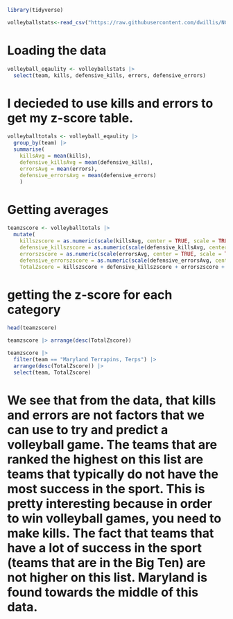 ```r
library(tidyverse)
```

```r
volleyballstats<-read_csv("https://raw.githubusercontent.com/dwillis/NCAAWomensVolleyballData/main/data/ncaa_womens_volleyball_matchstats_2023.csv")
```
# Loading the data 
```r
volleyball_eqaulity <- volleyballstats |> 
  select(team, kills, defensive_kills, errors, defensive_errors)
```
# I decieded to use kills and errors to get my z-score table. 
```r
volleyballtotals <- volleyball_eqaulity |> 
  group_by(team) |> 
  summarise(
    killsAvg = mean(kills), 
    defensive_killsAvg = mean(defensive_kills), 
    errorsAvg = mean(errors),
    defensive_errorsAvg = mean(defensive_errors)
    ) 
```
# Getting averages 
```r
teamzscore <- volleyballtotals |> 
  mutate(
    killszscore = as.numeric(scale(killsAvg, center = TRUE, scale = TRUE)),
    defensive_killszscore = as.numeric(scale(defensive_killsAvg, center = TRUE, scale = TRUE)),
    errorszscore = as.numeric(scale(errorsAvg, center = TRUE, scale = TRUE)) * -1,
    defensive_errorszscore = as.numeric(scale(defensive_errorsAvg, center = TRUE, scale = TRUE)) * -1,
    TotalZscore = killszscore + defensive_killszscore + errorszscore + defensive_errorszscore)
```
# getting the z-score for each category 
```r
head(teamzscore)
```
```r
teamzscore |> arrange(desc(TotalZscore))
```
```r
teamzscore |> 
  filter(team == "Maryland Terrapins, Terps") |> 
  arrange(desc(TotalZscore)) |>
  select(team, TotalZscore)
```

# We see that from the data, that kills and errors are not factors that we can use to try and predict a volleyball game. The teams that are ranked the highest on this list are teams that typically do not have the most success in the sport. This is pretty interesting because in order to win volleyball games, you need to make kills. The fact that teams that have a lot of success in the sport (teams that are in the Big Ten) are not higher on this list. Maryland is found towards the middle of this data. 
